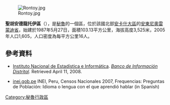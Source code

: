 [[Image:Rontoy.jpg|right]]

'''聖胡安德龍托伊區'''（{{lang-es|Distrito de San Juan de Rontoy}}），是[[秘魯|秘魯]]的一個區，位於該國北部[[安卡什大區|安卡什大區]]的[[安東尼奧雷蒙迪省|安東尼奧雷蒙迪省]]，始建於1987年5月27日，面積103.13平方公里，海拔高度3,525米，2005年人口1,605，人口密度為每平方公里16人。

==參考資料==
*{{es icon}} [[Instituto_Nacional_de_Estadística_e_Informática|Instituto Nacional de Estadística e Informática]]. ''[https://web.archive.org/web/20080423164200/http://desa.inei.gob.pe/mapas/bid/ Banco de Información Distrital]''. Retrieved April 11, 2008.
*[https://web.archive.org/web/20130127005551/http://iinei.inei.gob.pe/iinei/RedatamCpv2007.asp?id=ResultadosCensales%3Fori%3DC inei.gob.pe] INEI, Peru, Censos Nacionales 2007, Frequencias: Preguntas de Población: Idioma o lengua con el que aprendió hablar (in Spanish)

{{coord|9.066|S|77.038|W|type:adm3rd_source:itwiki|display=title}}

{{Peru-geo-stub}}
[[Category:秘魯行政區|Category:秘魯行政區]]